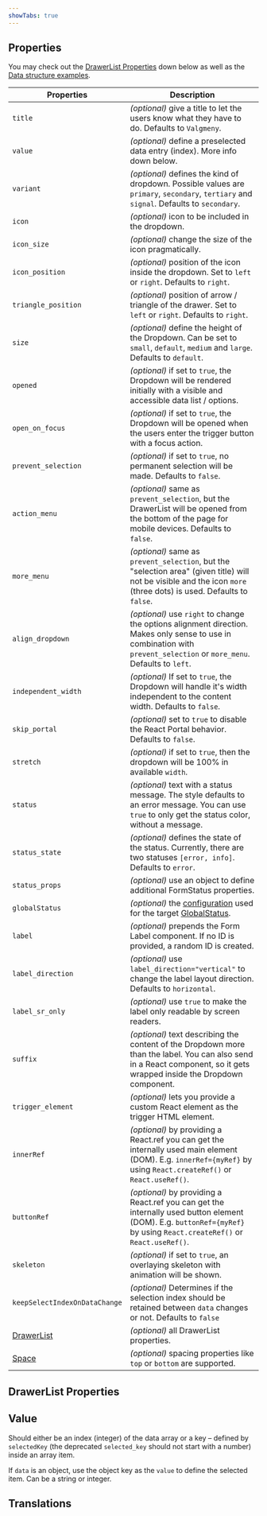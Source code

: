 ```yaml
---
showTabs: true
---
```



## Properties

You may check out the [DrawerList Properties](#drawerlist-properties) down below as well as the [Data structure examples](#data-structure).

| Properties                                                       | Description                                                                                                                                                             |
| ---------------------------------------------------------------- | ----------------------------------------------------------------------------------------------------------------------------------------------------------------------- |
| `title`                                                          | _(optional)_ give a title to let the users know what they have to do. Defaults to `Valgmeny`.                                                                           |
| `value`                                                          | _(optional)_ define a preselected data entry (index). More info down below.                                                                                             |
| `variant`                                                        | _(optional)_ defines the kind of dropdown. Possible values are `primary`, `secondary`, `tertiary` and `signal`. Defaults to `secondary`.                                |
| `icon`                                                           | _(optional)_ icon to be included in the dropdown.                                                                                                                       |
| `icon_size`                                                      | _(optional)_ change the size of the icon pragmatically.                                                                                                                 |
| `icon_position`                                                  | _(optional)_ position of the icon inside the dropdown. Set to `left` or `right`. Defaults to `right`.                                                                   |
| `triangle_position`                                              | _(optional)_ position of arrow / triangle of the drawer. Set to `left` or `right`. Defaults to `right`.                                                                 |
| `size`                                                           | _(optional)_ define the height of the Dropdown. Can be set to `small`, `default`, `medium` and `large`. Defaults to `default`.                                          |
| `opened`                                                         | _(optional)_ if set to `true`, the Dropdown will be rendered initially with a visible and accessible data list / options.                                               |
| `open_on_focus`                                                  | _(optional)_ if set to `true`, the Dropdown will be opened when the users enter the trigger button with a focus action.                                                 |
| `prevent_selection`                                              | _(optional)_ if set to `true`, no permanent selection will be made. Defaults to `false`.                                                                                |
| `action_menu`                                                    | _(optional)_ same as `prevent_selection`, but the DrawerList will be opened from the bottom of the page for mobile devices. Defaults to `false`.                        |
| `more_menu`                                                      | _(optional)_ same as `prevent_selection`, but the "selection area" (given title) will not be visible and the icon `more` (three dots) is used. Defaults to `false`.     |
| `align_dropdown`                                                 | _(optional)_ use `right` to change the options alignment direction. Makes only sense to use in combination with `prevent_selection` or `more_menu`. Defaults to `left`. |
| `independent_width`                                              | _(optional)_ If set to `true`, the Dropdown will handle it's width independent to the content width. Defaults to `false`.                                               |
| `skip_portal`                                                    | _(optional)_ set to `true` to disable the React Portal behavior. Defaults to `false`.                                                                                   |
| `stretch`                                                        | _(optional)_ if set to `true`, then the dropdown will be 100% in available `width`.                                                                                     |
| `status`                                                         | _(optional)_ text with a status message. The style defaults to an error message. You can use `true` to only get the status color, without a message.                    |
| `status_state`                                                   | _(optional)_ defines the state of the status. Currently, there are two statuses `[error, info]`. Defaults to `error`.                                                   |
| `status_props`                                                   | _(optional)_ use an object to define additional FormStatus properties.                                                                                                  |
| `globalStatus`                                                   | _(optional)_ the [configuration](/uilib/components/global-status/properties/#configuration-object) used for the target [GlobalStatus](/uilib/components/global-status). |
| `label`                                                          | _(optional)_ prepends the Form Label component. If no ID is provided, a random ID is created.                                                                           |
| `label_direction`                                                | _(optional)_ use `label_direction="vertical"` to change the label layout direction. Defaults to `horizontal`.                                                           |
| `label_sr_only`                                                  | _(optional)_ use `true` to make the label only readable by screen readers.                                                                                              |
| `suffix`                                                         | _(optional)_ text describing the content of the Dropdown more than the label. You can also send in a React component, so it gets wrapped inside the Dropdown component. |
| `trigger_element`                                                | _(optional)_ lets you provide a custom React element as the trigger HTML element.                                                                                       |
| `innerRef`                                                       | _(optional)_ by providing a React.ref you can get the internally used main element (DOM). E.g. `innerRef={myRef}` by using `React.createRef()` or `React.useRef()`.     |
| `buttonRef`                                                      | _(optional)_ by providing a React.ref you can get the internally used button element (DOM). E.g. `buttonRef={myRef}` by using `React.createRef()` or `React.useRef()`.  |
| `skeleton`                                                       | _(optional)_ if set to `true`, an overlaying skeleton with animation will be shown.                                                                                     |
| `keepSelectIndexOnDataChange`                                    | _(optional)_ Determines if the selection index should be retained between `data` changes or not. Defaults to `false`                                                    |
| [DrawerList](/uilib/components/fragments/drawer-list/properties) | _(optional)_ all DrawerList properties.                                                                                                                                 |
| [Space](/uilib/layout/space/properties)                          | _(optional)_ spacing properties like `top` or `bottom` are supported.                                                                                                   |

## DrawerList Properties

<PropertiesTable props={DrawerListProperties} />

## Value

Should either be an index (integer) of the data array or a key – defined by `selectedKey` (the deprecated `selected_key` should not start with a number) inside an array item.

If `data` is an object, use the object key as the `value` to define the selected item. Can be a string or integer.

<DrawerListDataDoc />

## Translations

<TranslationsTable localeKey="Dropdown" />
